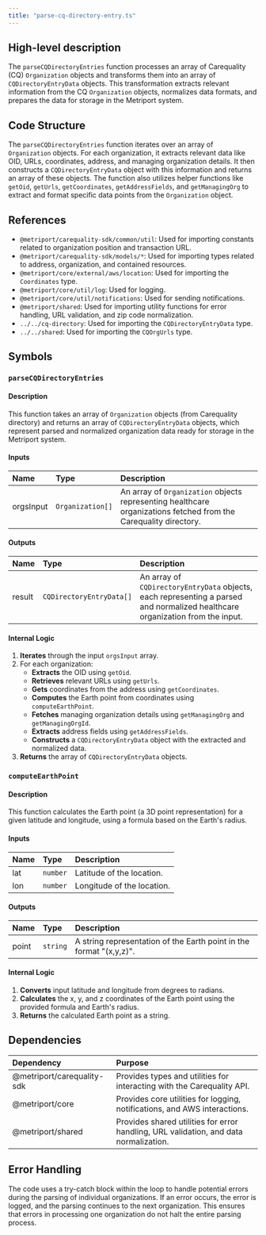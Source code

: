 ```yaml
---
title: "parse-cq-directory-entry.ts"
---
```


## High-level description
The `parseCQDirectoryEntries` function processes an array of Carequality (CQ) `Organization` objects and transforms them into an array of `CQDirectoryEntryData` objects. This transformation extracts relevant information from the CQ `Organization` objects, normalizes data formats, and prepares the data for storage in the Metriport system.

## Code Structure
The `parseCQDirectoryEntries` function iterates over an array of `Organization` objects. For each organization, it extracts relevant data like OID, URLs, coordinates, address, and managing organization details. It then constructs a `CQDirectoryEntryData` object with this information and returns an array of these objects. The function also utilizes helper functions like `getOid`, `getUrls`, `getCoordinates`, `getAddressFields`, and `getManagingOrg` to extract and format specific data points from the `Organization` object.

## References
- `@metriport/carequality-sdk/common/util`: Used for importing constants related to organization position and transaction URL.
- `@metriport/carequality-sdk/models/*`: Used for importing types related to address, organization, and contained resources.
- `@metriport/core/external/aws/location`: Used for importing the `Coordinates` type.
- `@metriport/core/util/log`: Used for logging.
- `@metriport/core/util/notifications`: Used for sending notifications.
- `@metriport/shared`: Used for importing utility functions for error handling, URL validation, and zip code normalization.
- `../../cq-directory`: Used for importing the `CQDirectoryEntryData` type.
- `../../shared`: Used for importing the `CQOrgUrls` type.

## Symbols

### `parseCQDirectoryEntries`
#### Description
This function takes an array of `Organization` objects (from Carequality directory) and returns an array of `CQDirectoryEntryData` objects, which represent parsed and normalized organization data ready for storage in the Metriport system.

#### Inputs
| Name | Type | Description |
|:-----|:-----|:------------|
| orgsInput | `Organization[]` | An array of `Organization` objects representing healthcare organizations fetched from the Carequality directory. |

#### Outputs
| Name | Type | Description |
|:-----|:-----|:------------|
| result | `CQDirectoryEntryData[]` | An array of `CQDirectoryEntryData` objects, each representing a parsed and normalized healthcare organization from the input. |

#### Internal Logic
1. **Iterates** through the input `orgsInput` array.
2. For each organization:
    - **Extracts** the OID using `getOid`.
    - **Retrieves** relevant URLs using `getUrls`.
    - **Gets** coordinates from the address using `getCoordinates`.
    - **Computes** the Earth point from coordinates using `computeEarthPoint`.
    - **Fetches** managing organization details using `getManagingOrg` and `getManagingOrgId`.
    - **Extracts** address fields using `getAddressFields`.
    - **Constructs** a `CQDirectoryEntryData` object with the extracted and normalized data.
3. **Returns** the array of `CQDirectoryEntryData` objects.

### `computeEarthPoint`
#### Description
This function calculates the Earth point (a 3D point representation) for a given latitude and longitude, using a formula based on the Earth's radius.

#### Inputs
| Name | Type | Description |
|:-----|:-----|:------------|
| lat | `number` | Latitude of the location. |
| lon | `number` | Longitude of the location. |

#### Outputs
| Name | Type | Description |
|:-----|:-----|:------------|
| point | `string` | A string representation of the Earth point in the format "(x,y,z)". |

#### Internal Logic
1. **Converts** input latitude and longitude from degrees to radians.
2. **Calculates** the x, y, and z coordinates of the Earth point using the provided formula and Earth's radius.
3. **Returns** the calculated Earth point as a string.


## Dependencies
| Dependency | Purpose |
|:-----------|:--------|
| @metriport/carequality-sdk | Provides types and utilities for interacting with the Carequality API. |
| @metriport/core | Provides core utilities for logging, notifications, and AWS interactions. |
| @metriport/shared | Provides shared utilities for error handling, URL validation, and data normalization. |

## Error Handling
The code uses a try-catch block within the loop to handle potential errors during the parsing of individual organizations. If an error occurs, the error is logged, and the parsing continues to the next organization. This ensures that errors in processing one organization do not halt the entire parsing process.
